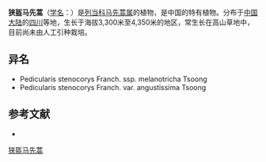 {{Speciesbox
| name = 狭盔马先蒿
| status = 
| status_system = 
| image =
| genus = Pedicularis
| species = stenocorys
| authority = Franch. subsp. stenocorys
| subdivision_ranks =[[变种|变种]]
| subdivision =
* 狭盔马先蒿 ''P. s.'' var. ''stenocorys''
* [[狭盔马先蒿狭盔亚种极狭|狭盔马先蒿狭盔亚种极狭]] ''P. s.'' var. ''angustissima''
* [[狭盔马先蒿黑毛|狭盔马先蒿黑毛]] ''P. s.'' subsp. ''melanotricha''
}}

'''狭盔马先蒿'''（[[学名|学名]]：{{lang|la|''Pedicularis stenocorys''}}）是[[列当科|列当科]][[马先蒿属|马先蒿属]]的植物，是中国的特有植物。分布于[[中国大陆|中国大陆]]的[[四川|四川]]等地，生长于海拔3,300米至4,350米的地区，常生长在高山草地中，目前尚未由人工引种栽培。

== 异名 ==
* Pedicularis stenocorys Franch. ssp. melanotricha Tsoong
* Pedicularis stenocorys Franch. var. angustissima Tsoong

== 参考文献 ==
<div class="references-small">
* {{cite web| url =http://www.bioinfo.cn/db05/KmzwSpecies.php?action=view&id=21478| title =狭盔马先蒿（亚种变种）| work =《中国高等植物数据库全库》| publisher =中国科学院微生物研究所| author =昆明植物研究所| accessdate =2009-02-25| deadurl =yes| archiveurl =https://web.archive.org/web/20160305095613/http://www.bioinfo.cn/db05/KmzwSpecies.php?action=view&id=21478| archivedate =2016-03-05}}
</div>
{{Taxonbar|from=Q15231203}}

[[Category:马先蒿属|狭盔马先蒿]]


{{植物小作品}}